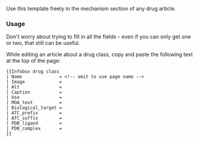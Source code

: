 {{documentation subpage}}

Use this template freely in the mechanism section of any drug article.

=== Usage ===

Don't worry about trying to fill in all the fields &ndash; even if you can only get one or two, that still can be useful.

While editing an article about a drug class, copy and paste the following text at the top of the page:

{{Infobox drug class
| Name              = {{{Name}}}
| Image             = {{{Image}}}
| Alt               = {{{Alt}}}
| Caption           = {{{Caption}}}
| Use               = {{{Use}}}
| MOA_text       = {{{MOA_text}}}
| Biological_target = {{{Biological_target}}}
| ATC_prefix        = {{{ATC_prefix}}}
| ATC_suffix        = {{{ATC_suffix}}}
| PDB_ligand       = {{{PDB_ligand}}}
| PDB_complex       = {{{PDB_complex}}}
|
}}

<pre style="overflow: auto">
{{Infobox drug class
| Name              = <!-- omit to use page name -->
| Image             = 
| Alt               = 
| Caption           = 
| Use               = 
| MOA_text          = 
| Biological_target = 
| ATC_prefix        = 
| ATC_suffix        = 
| PDB_ligand        = 
| PDB_complex       = 
}}
</pre>